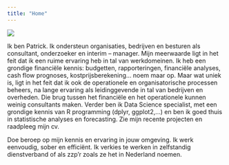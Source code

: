 ---
title: "Home"
---


<img src="foto_website_klein.png" class="center">


Ik ben Patrick. Ik ondersteun organisaties, bedrijven en besturen als consultant, onderzoeker en interim – manager. Mijn meerwaarde ligt in het feit dat ik een ruime ervaring heb in tal van werkdomeinen. Ik heb een grondige financiële kennis: budgetten, rapporteringen, financiële analyses, cash flow prognoses, kostprijsberekening… noem maar op. Maar wat uniek is, ligt in het feit dat ik ook de operationele en organisatorische processen beheers, na lange ervaring als leidinggevende in tal van bedrijven en overheden. Die brug tussen het financiële en het operationele kunnen weinig consultants maken. Verder ben ik Data Science specialist, met een grondige kennis van R programming (dplyr, ggplot2,…) en ben ik goed thuis in statistische analyses en forecasting. 
Zie mijn recente projecten  en raadpleeg mijn cv.

Doe beroep op mijn kennis en ervaring in jouw omgeving. Ik werk eenvoudig, sober en efficiënt. Ik verkies te werken in zelfstandig dienstverband of als zzp’r zoals ze het in Nederland noemen. 
